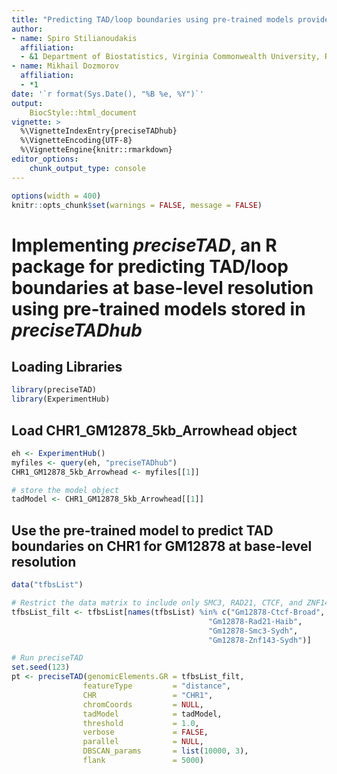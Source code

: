 ```yaml
---
title: "Predicting TAD/loop boundaries using pre-trained models provided by preciseTADhub"
author:
- name: Spiro Stilianoudakis
  affiliation:
  - &1 Department of Biostatistics, Virginia Commonwealth University, Richmond, VA
- name: Mikhail Dozmorov
  affiliation:
  - *1
date: '`r format(Sys.Date(), "%B %e, %Y")`'
output:
    BiocStyle::html_document
vignette: >
  %\VignetteIndexEntry{preciseTADhub}
  %\VignetteEncoding{UTF-8}
  %\VignetteEngine{knitr::rmarkdown}
editor_options:
    chunk_output_type: console
---
```


```r
options(width = 400)
knitr::opts_chunk$set(warnings = FALSE, message = FALSE)
```

# Implementing *preciseTAD*, an R package for predicting TAD/loop boundaries at base-level resolution using pre-trained models stored in *preciseTADhub*

## Loading Libraries

```r
library(preciseTAD)
library(ExperimentHub)
```

## Load CHR1_GM12878_5kb_Arrowhead object

```r
eh <- ExperimentHub()
myfiles <- query(eh, "preciseTADhub")
CHR1_GM12878_5kb_Arrowhead <- myfiles[[1]] 

# store the model object
tadModel <- CHR1_GM12878_5kb_Arrowhead[[1]]
```

## Use the pre-trained model to predict TAD boundaries on CHR1 for GM12878 at base-level resolution

```r
data("tfbsList")

# Restrict the data matrix to include only SMC3, RAD21, CTCF, and ZNF143
tfbsList_filt <- tfbsList[names(tfbsList) %in% c("Gm12878-Ctcf-Broad", 
                                            "Gm12878-Rad21-Haib",
                                            "Gm12878-Smc3-Sydh",
                                            "Gm12878-Znf143-Sydh")]

# Run preciseTAD
set.seed(123)
pt <- preciseTAD(genomicElements.GR = tfbsList_filt,
                featureType         = "distance",
                CHR                 = "CHR1",
                chromCoords         = NULL,
                tadModel            = tadModel,
                threshold           = 1.0,
                verbose             = FALSE,
                parallel            = NULL,
                DBSCAN_params       = list(10000, 3),
                flank               = 5000)
```

